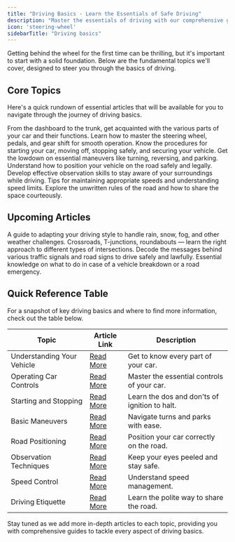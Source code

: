```yaml
---
title: "Driving Basics - Learn the Essentials of Safe Driving"
description: "Master the essentials of driving with our comprehensive guides. Explore vehicle controls, maneuvers, road positioning, and more. Perfect for beginners, refresh your knowledge with clear instructions and expert tips on Driving-Tests.org."
icon: 'steering-wheel'
sidebarTitle: "Driving basics"
---
```


Getting behind the wheel for the first time can be thrilling, but it's important to start with a solid foundation. Below are the fundamental topics we'll cover, designed to steer you through the basics of driving.

## Core Topics

Here's a quick rundown of essential articles that will be available for you to navigate through the journey of driving basics.

<CardGroup cols={2}>
  <Card title="Understanding Your Vehicle" icon="car" href="#">
    From the dashboard to the trunk, get acquainted with the various parts of your car and their functions.
  </Card>
  <Card title="Operating Car Controls" icon="gear" href="#">
    Learn how to master the steering wheel, pedals, and gear shift for smooth operation.
  </Card>
  <Card title="Starting and Stopping" icon="power-off" href="#">
    Know the procedures for starting your car, moving off, stopping safely, and securing your vehicle.
  </Card>
  <Card title="Basic Maneuvers" icon="arrow-down-arrow-up" href="#">
    Get the lowdown on essential maneuvers like turning, reversing, and parking.
  </Card>
</CardGroup>

<CardGroup cols={2}>
  <Card title="Road Positioning" icon="road" href="#">
    Understand how to position your vehicle on the road safely and legally.
  </Card>
  <Card title="Observation Techniques" icon="eye" href="#">
    Develop effective observation skills to stay aware of your surroundings while driving.
  </Card>
  <Card title="Speed Control" icon="gauge-low" href="#">
    Tips for maintaining appropriate speeds and understanding speed limits.
  </Card>
  <Card title="Driving Etiquette" icon="handshake" href="#">
    Explore the unwritten rules of the road and how to share the space courteously.
  </Card>
</CardGroup>

## Upcoming Articles

<AccordionGroup>
  <Accordion title="Adjusting to Different Weather Conditions">
    A guide to adapting your driving style to handle rain, snow, fog, and other weather challenges.
  </Accordion>
  <Accordion title="Navigating Intersections">
    Crossroads, T-junctions, roundabouts — learn the right approach to different types of intersections.
  </Accordion>
  <Accordion title="Understanding Traffic Signals and Signs">
    Decode the messages behind various traffic signals and road signs to drive safely and lawfully.
  </Accordion>
  <Accordion title="Emergency Procedures">
    Essential knowledge on what to do in case of a vehicle breakdown or a road emergency.
  </Accordion>
</AccordionGroup>

## Quick Reference Table

For a snapshot of key driving basics and where to find more information, check out the table below.

| Topic                        | Article Link                     | Description                                |
|------------------------------|----------------------------------|--------------------------------------------|
| Understanding Your Vehicle   | [Read More](#)                   | Get to know every part of your car.        |
| Operating Car Controls       | [Read More](#)                   | Master the essential controls of your car. |
| Starting and Stopping        | [Read More](#)                   | Learn the dos and don'ts of ignition to halt. |
| Basic Maneuvers              | [Read More](#)                   | Navigate turns and parks with ease.        |
| Road Positioning             | [Read More](#)                   | Position your car correctly on the road.   |
| Observation Techniques       | [Read More](#)                   | Keep your eyes peeled and stay safe.       |
| Speed Control                | [Read More](#)                   | Understand speed management.               |
| Driving Etiquette            | [Read More](#)                   | Learn the polite way to share the road.    |

<Note>
Stay tuned as we add more in-depth articles to each topic, providing you with comprehensive guides to tackle every aspect of driving basics.
</Note>
